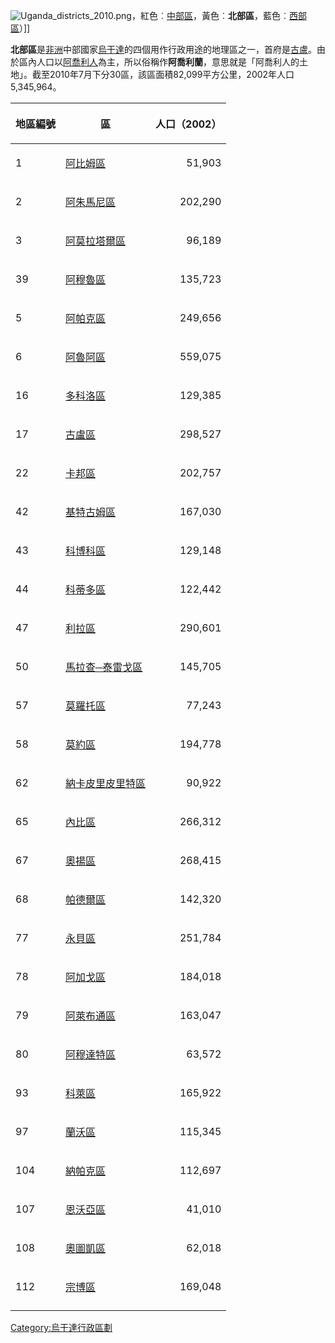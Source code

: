 [[File:Uganda_districts_2010.png|thumb]]，紅色︰[[中部區_(烏干達)|中部區]]，黃色︰'''北部區'''，藍色︰[[西部區_(烏干達)|西部區]]）]]

'''北部區'''是[[非洲|非洲]]中部國家[[烏干達|烏干達]]的四個用作行政用途的地理區之一，首府是[[古盧|古盧]]。由於區內人口以[[阿喬利人|阿喬利人]]為主，所以俗稱作'''阿喬利蘭'''，意思就是「阿喬利人的土地」。截至2010年7月下分30區，該區面積82,099平方公里，2002年人口5,345,964。

{|class="wikitable sortable"
!地區編號!!區!!人口（2002）
|-
| 1 || [[阿比姆區|阿比姆區]] || align=right | 51,903
|-
| 2 || [[阿朱馬尼區|阿朱馬尼區]] || align=right | 202,290
|-
| 3 || [[阿莫拉塔爾區|阿莫拉塔爾區]] || align=right | 96,189
|-
| 39 || [[阿穆魯區|阿穆魯區]] || align=right | 135,723
|-
| 5 || [[阿帕克區|阿帕克區]] || align=right | 249,656
|-
| 6 || [[阿魯阿區|阿魯阿區]] || align=right | 559,075
|-
| 16 || [[多科洛區|多科洛區]] || align=right | 129,385
|-
| 17 || [[古盧區|古盧區]] || align=right | 298,527
|-
| 22 || [[卡邦區|卡邦區]] || align=right | 202,757
|-
| 42 || [[基特古姆區|基特古姆區]] || align=right | 167,030
|-
| 43 || [[科博科區|科博科區]] || align=right | 129,148
|-
| 44 || [[科蒂多區|科蒂多區]] || align=right | 122,442
|-
| 47 || [[利拉區|利拉區]] || align=right | 290,601
|-
| 50 || [[馬拉查─泰雷戈區|馬拉查─泰雷戈區]] || align=right | 145,705
|-
| 57 || [[莫羅托區|莫羅托區]] || align=right | 77,243
|-
| 58 || [[莫約區|莫約區]] || align=right | 194,778
|-
| 62 || [[納卡皮里皮里特區|納卡皮里皮里特區]] || align=right | 90,922
|-
| 65 || [[內比區|內比區]] || align=right | 266,312
|-
| 67 || [[奧揚區|奧揚區]] || align=right | 268,415
|-
| 68 || [[帕德爾區|帕德爾區]] || align=right | 142,320
|-
| 77 || [[永貝區|永貝區]] || align=right | 251,784
|-
| 78 || [[阿加戈區|阿加戈區]] || align=right | 184,018
|-
| 79 || [[阿萊布通區|阿萊布通區]] || align=right | 163,047
|-
| 80 || [[阿穆達特區|阿穆達特區]] || align=right | 63,572
|-
| 93 || [[科萊區|科萊區]] || align=right | 165,922
|-
| 97 || [[蘭沃區|蘭沃區]] || align=right | 115,345
|-
| 104 || [[納帕克區|納帕克區]] || align=right | 112,697
|-
| 107 || [[恩沃亞區|恩沃亞區]] || align=right | 41,010
|-
| 108 || [[奧圖凱區|奧圖凱區]] || align=right | 62,018
|-
| 112 || [[宗博區|宗博區]] || align=right | 169,048
|-
|}

{{Uganda-stub}}

{{烏干達行政區劃}}

[[Category:烏干達行政區劃|Category:烏干達行政區劃]]